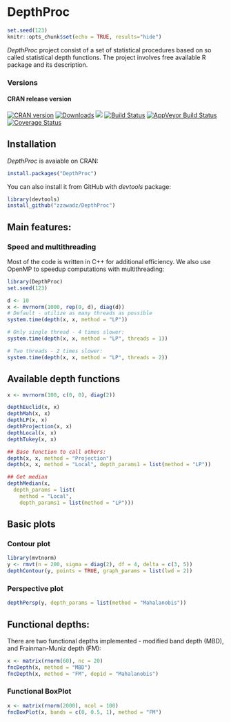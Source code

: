 DepthProc
========================

```r
set.seed(123)
knitr::opts_chunk$set(echo = TRUE, results="hide")
```

*DepthProc* project consist of a set of statistical procedures based on so called statistical depth functions. The project involves free available R package and its description.

### Versions

#### CRAN release version

[![CRAN version](https://www.r-pkg.org/badges/version/DepthProc)](https://cran.rstudio.com/web/packages/DepthProc/index.html)
[![Downloads](https://cranlogs.r-pkg.org/badges/DepthProc)](https://cran.rstudio.com/package=DepthProc)
[![](https://cranlogs.r-pkg.org/badges/grand-total/DepthProc)](https://cran.rstudio.com/web/packages/DepthProc/index.html)
[![Build Status](https://travis-ci.org/zzawadz/DepthProc.svg?branch=master)](https://travis-ci.org/zzawadz/DepthProc)
[![AppVeyor Build Status](https://ci.appveyor.com/api/projects/status/github/zzawadz/DepthProc?branch=master&svg=true)](https://ci.appveyor.com/project/zzawadz/DepthProc)
[![Coverage Status](https://img.shields.io/codecov/c/github/zzawadz/DepthProc/master.svg)](https://codecov.io/github/zzawadz/DepthProc?branch=master)

## Installation


*DepthProc* is avaiable on CRAN:

```r
install.packages("DepthProc")
```

You can also install it from GitHub with *devtools* package:

```r
library(devtools)
install_github("zzawadz/DepthProc")
```

## Main features:

### Speed and multithreading

Most of the code is written in C++ for additional efficiency. We also use OpenMP to speedup computations with multithreading:


```r
library(DepthProc)
set.seed(123)

d <- 10
x <- mvrnorm(1000, rep(0, d), diag(d))
# Default - utilize as many threads as possible
system.time(depth(x, x, method = "LP"))

# Only single thread - 4 times slower:
system.time(depth(x, x, method = "LP", threads = 1))

# Two threads - 2 times slower:
system.time(depth(x, x, method = "LP", threads = 2))
```

## Available depth functions

```r
x <- mvrnorm(100, c(0, 0), diag(2))

depthEuclid(x, x)
depthMah(x, x)
depthLP(x, x)
depthProjection(x, x)
depthLocal(x, x)
depthTukey(x, x)

## Base function to call others:
depth(x, x, method = "Projection")
depth(x, x, method = "Local", depth_params1 = list(method = "LP"))

## Get median
depthMedian(x, 
  depth_params = list(
    method = "Local",
    depth_params1 = list(method = "LP")))
```

## Basic plots

### Contour plot

```r
library(mvtnorm)
y <- rmvt(n = 200, sigma = diag(2), df = 4, delta = c(3, 5))
depthContour(y, points = TRUE, graph_params = list(lwd = 2))
```

### Perspective plot
 
```r
depthPersp(y, depth_params = list(method = "Mahalanobis"))
```

## Functional depths:

There are two functional depths implemented - modified band depth (MBD), and Frainman-Muniz depth (FM):

```r
x <- matrix(rnorm(60), nc = 20)
fncDepth(x, method = "MBD")
fncDepth(x, method = "FM", dep1d = "Mahalanobis")
```

### Functional BoxPlot

```r
x <- matrix(rnorm(2000), ncol = 100)
fncBoxPlot(x, bands = c(0, 0.5, 1), method = "FM")
```
